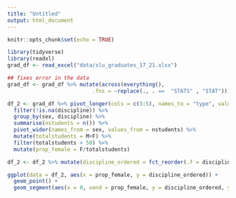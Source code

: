 ```yaml
---
title: "Untitled"
output: html_document
---
```


```r
knitr::opts_chunk$set(echo = TRUE)
```

```r
library(tidyverse)
library(readxl)
grad_df <- read_excel("data/slu_graduates_17_21.xlsx")

## fixes error in the data
grad_df <- grad_df %>% mutate(across(everything(),
                           .fns = ~replace(., . ==  "STATS" , "STAT")))
```

```r
df_2 <- grad_df %>% pivot_longer(cols = c(3:5), names_to = "type", values_to = "discipline") %>%
  filter(!is.na(discipline)) %>%
  group_by(sex, discipline) %>%
  summarise(nstudents = n()) %>%
  pivot_wider(names_from = sex, values_from = nstudents) %>%
  mutate(totalstudents = M+F) %>%
  filter(totalstudents > 50) %>%
  mutate(prop_female = F/totalstudents)
```

```r
df_2 <- df_2 %>% mutate(discipline_ordered = fct_reorder(.f = discipline, .x = prop_female))

ggplot(data = df_2, aes(x = prop_female, y = discipline_ordered)) + 
  geom_point() + 
  geom_segment(aes(x = 0, xend = prop_female, y = discipline_ordered, yend = discipline_ordered))
```

